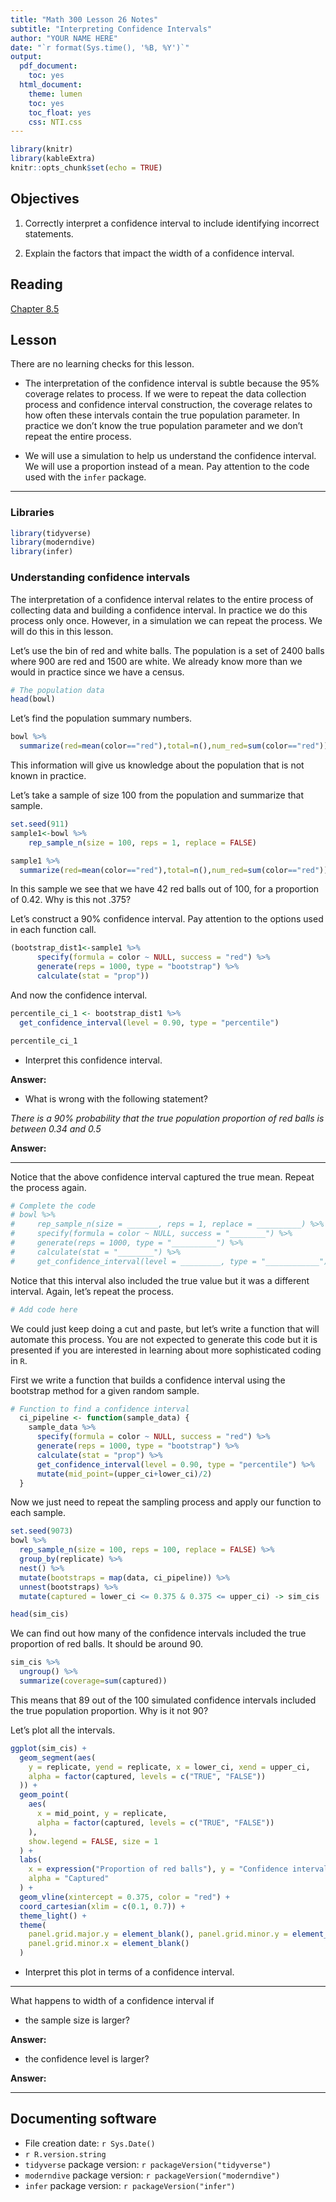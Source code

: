 ```yaml
---
title: "Math 300 Lesson 26 Notes"
subtitle: "Interpreting Confidence Intervals"
author: "YOUR NAME HERE"
date: "`r format(Sys.time(), '%B, %Y')`"
output:
  pdf_document:
    toc: yes
  html_document:
    theme: lumen
    toc: yes
    toc_float: yes
    css: NTI.css
---
```



```r
library(knitr)
library(kableExtra)
knitr::opts_chunk$set(echo = TRUE)
```

## Objectives

1. Correctly interpret a confidence interval to include identifying incorrect statements.  

2. Explain the factors that impact the width of a confidence interval.  

## Reading 

[Chapter 8.5](https://moderndive.com/8-confidence-intervals.html#one-prop-ci)


## Lesson 

There are no learning checks for this lesson. 

+ The interpretation of the confidence interval is subtle because the 95% coverage relates to process. If we were to repeat the data collection process and confidence interval construction, the coverage relates to how often these intervals contain the true population parameter. In practice we don't know the true population parameter and we don't repeat the entire process.

+ We will use a simulation to help us understand the confidence interval. We will use a proportion instead of a mean. Pay attention to the code used with the `infer` package. 

***

### Libraries 

```r
library(tidyverse)
library(moderndive)
library(infer)
```


### Understanding confidence intervals

The interpretation of a confidence interval relates to the entire process of collecting data and building a confidence interval. In practice we do this process only once. However, in a simulation we can repeat the process. We will do this in this lesson.

Let's use the bin of red and white balls. The population is a set of 2400 balls where 900 are red and 1500 are white. We already know more than we would in practice since we have a census.

```r
# The population data
head(bowl)
```

Let's find the population summary numbers.


```r
bowl %>%
  summarize(red=mean(color=="red"),total=n(),num_red=sum(color=="red"))
```

This information will give us knowledge about the population that is not known in practice. 

Let's take a sample of size 100 from the population and summarize that sample.

```r
set.seed(911)
sample1<-bowl %>%
    rep_sample_n(size = 100, reps = 1, replace = FALSE)
```



```r
sample1 %>%
  summarize(red=mean(color=="red"),total=n(),num_red=sum(color=="red"))
```

In this sample we see that we have 42 red balls out of 100, for a proportion of 0.42. Why is this not .375?

Let's construct a 90% confidence interval. Pay attention to the options used in each function call.

```r
(bootstrap_dist1<-sample1 %>%
      specify(formula = color ~ NULL, success = "red") %>%
      generate(reps = 1000, type = "bootstrap") %>%
      calculate(stat = "prop"))
```

And now the confidence interval.

```r
percentile_ci_1 <- bootstrap_dist1 %>% 
  get_confidence_interval(level = 0.90, type = "percentile")
```


```r
percentile_ci_1
```

- Interpret this confidence interval.

**Answer:**



- What is wrong with the following statement?

*There is a 90% probability that the true population proportion of red balls is between 0.34 and 0.5*

**Answer:**



***

Notice that the above confidence interval captured the true mean. Repeat the process again.

```r
# Complete the code
# bowl %>%
#     rep_sample_n(size = _______, reps = 1, replace = __________) %>%
#     specify(formula = color ~ NULL, success = "________") %>%
#     generate(reps = 1000, type = "__________") %>%
#     calculate(stat = "________") %>% 
#     get_confidence_interval(level = _________, type = "____________")
```

Notice that this interval also included the true value but it was a different interval. Again, let's repeat the process.


```r
# Add code here
```

We could just keep doing a cut and paste, but let's write a function that will automate this process. You are not expected to generate this code but it is presented if you are interested in learning about more sophisticated coding in `R`.

First we write a function that builds a confidence interval using the bootstrap method for a given random sample. 

```r
# Function to find a confidence interval
  ci_pipeline <- function(sample_data) {
    sample_data %>%
      specify(formula = color ~ NULL, success = "red") %>%
      generate(reps = 1000, type = "bootstrap") %>%
      calculate(stat = "prop") %>%
      get_confidence_interval(level = 0.90, type = "percentile") %>%
      mutate(mid_point=(upper_ci+lower_ci)/2)
  }
```

Now we just need to repeat the sampling process and apply our function to each sample.

```r
set.seed(9073)
bowl %>%
  rep_sample_n(size = 100, reps = 100, replace = FALSE) %>%
  group_by(replicate) %>%
  nest() %>%
  mutate(bootstraps = map(data, ci_pipeline)) %>%
  unnest(bootstraps) %>%
  mutate(captured = lower_ci <= 0.375 & 0.375 <= upper_ci) -> sim_cis
```

```r
head(sim_cis)
```

We can find out how many of the confidence intervals included the true proportion of red balls. It should be around 90.

```r
sim_cis %>%
  ungroup() %>%
  summarize(coverage=sum(captured))
```

This means that 89 out of the 100 simulated confidence intervals included the true population proportion. Why is it not 90?

Let's plot all the intervals.

```r
ggplot(sim_cis) +
  geom_segment(aes(
    y = replicate, yend = replicate, x = lower_ci, xend = upper_ci,
    alpha = factor(captured, levels = c("TRUE", "FALSE"))
  )) +
  geom_point(
    aes(
      x = mid_point, y = replicate,
      alpha = factor(captured, levels = c("TRUE", "FALSE"))
    ),
    show.legend = FALSE, size = 1
  ) +
  labs(
    x = expression("Proportion of red balls"), y = "Confidence interval number",
    alpha = "Captured"
  ) +
  geom_vline(xintercept = 0.375, color = "red") +
  coord_cartesian(xlim = c(0.1, 0.7)) +
  theme_light() +
  theme(
    panel.grid.major.y = element_blank(), panel.grid.minor.y = element_blank(),
    panel.grid.minor.x = element_blank()
  )
```

- Interpret this plot in terms of a confidence interval.

***

What happens to width of a confidence interval if 

- the sample size is larger?

**Answer:**




- the confidence level is larger?

**Answer:**





***

## Documenting software 

  * File creation date: `r Sys.Date()`
  * `r R.version.string`
  * `tidyverse` package version: `r packageVersion("tidyverse")`
  * `moderndive` package version: `r packageVersion("moderndive")`
  * `infer` package version: `r packageVersion("infer")`

